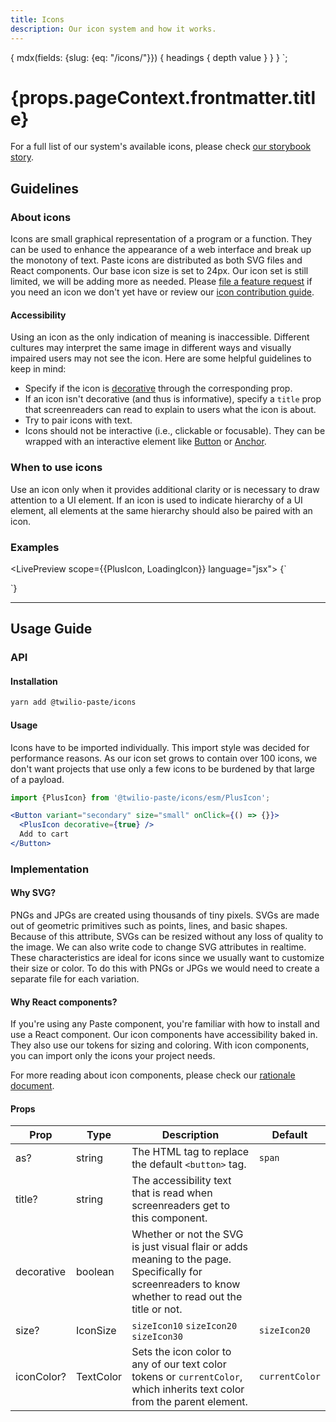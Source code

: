 ```yaml
---
title: Icons
description: Our icon system and how it works.
---
```



  {
    mdx(fields: {slug: {eq: "/icons/"}}) {
      headings {
        depth
        value
      }
    }
  }
`;

<contentwrapper>

<TableOfContents headings={props.data.mdx.headings} />

<content>

<h1>{props.pageContext.frontmatter.title}</h1>

For a full list of our system's available icons, please check [our storybook story](https://twilio-labs.github.io/paste/?path=/story/overview-icons--list).

## Guidelines

### About icons

Icons are small graphical representation of a program or a function. They can be used to enhance the
appearance of a web interface and break up the monotony of text. Paste icons are distributed as both
SVG files and React components. Our base icon size is set to 24px. Our icon set is still limited,
we will be adding more as needed. Please [file a feature request](https://github.com/twilio-labs/paste/issues)
if you need an icon we don't yet have or review our [icon contribution guide](https://docs.google.com/document/d/1a2-KAwU6dOjmcPLRD8zQln_8zS52ti7zziq_JRjUa8E).

#### Accessibility

Using an icon as the only indication of meaning is inaccessible. Different cultures may interpret the same image
in different ways and visually impaired users may not see the icon. Here are some helpful guidelines to keep in mind:

- Specify if the icon is [decorative](https://www.w3.org/WAI/tutorials/images/decorative/) through the corresponding prop.
- If an icon isn't decorative (and thus is informative), specify a `title` prop that screenreaders can read to explain to users what the icon is about.
- Try to pair icons with text.
- Icons should not be interactive (i.e., clickable or focusable). They can be wrapped with an interactive element like [Button](/components/button) or [Anchor](/components/anchor).

### When to use icons

Use an icon only when it provides additional clarity or is necessary to draw attention to a UI element.
If an icon is used to indicate hierarchy of a UI element, all elements at the same hierarchy should also be paired with an icon.

### Examples

<LivePreview scope={{PlusIcon, LoadingIcon}} language="jsx">
  {`<div>
  <PlusIcon title="Add to cart" decorative={false} />
  <LoadingIcon decorative={true} size="sizeIcon30" iconColor="colorTextError" />
</div>`}
</LivePreview>

---

## Usage Guide

### API

#### Installation

```bash
yarn add @twilio-paste/icons
```

#### Usage

Icons have to be imported individually. This import style was decided for performance reasons. As our icon
set grows to contain over 100 icons, we don't want projects that use only a few icons to be burdened by
that large of a payload.

```jsx
import {PlusIcon} from '@twilio-paste/icons/esm/PlusIcon';

<Button variant="secondary" size="small" onClick={() => {}}>
  <PlusIcon decorative={true} />
  Add to cart
</Button>
```

### Implementation

#### Why SVG?

PNGs and JPGs are created using thousands of tiny pixels. SVGs are made out of geometric
primitives such as points, lines, and basic shapes. Because of this attribute, SVGs can
be resized without any loss of quality to the image. We can also write code to change SVG
attributes in realtime. These characteristics are ideal for icons since we usually want to
customize their size or color. To do this with PNGs or JPGs we would need to create a
separate file for each variation.

#### Why React components?

If you're using any Paste component, you're familiar with how to install and use a React
component. Our icon components have accessibility baked in. They also use our tokens for
sizing and coloring. With icon components, you can import only the icons your project needs.

For more reading about icon components, please check our [rationale document](https://github.com/twilio-labs/svg-to-react/blob/master/RATIONALE.md).

#### Props

| Prop       | Type      | Description                                                                                                                                           | Default        |
| ---------- | --------- | ----------------------------------------------------------------------------------------------------------------------------------------------------- | -------------- |
| as?        | string    | The HTML tag to replace the default `<button>` tag.                                                                                                   | `span`         |
| title?     | string    | The accessibility text that is read when screenreaders get to this component.                                                                         |                |
| decorative | boolean   | Whether or not the SVG is just visual flair or adds meaning to the page. Specifically for screenreaders to know whether to read out the title or not. |                |
| size?      | IconSize  | `sizeIcon10` `sizeIcon20` `sizeIcon30`                                                                                                                | `sizeIcon20`   |
| iconColor? | TextColor | Sets the icon color to any of our text color tokens or `currentColor`, which inherits text color from the parent element.                             | `currentColor` |

<Box marginTop="space90">
  <Changelog />
</Box>

</content>

</contentwrapper>
